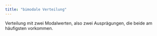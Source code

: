 ```yaml
---
title: "bimodale Verteilung"
---
```


Verteilung mit zwei Modalwerten, also zwei Ausprägungen, die beide am häufigsten vorkommen.


